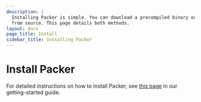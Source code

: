 ```yaml
---
description: |
  Installing Packer is simple. You can download a precompiled binary or compile
  from source. This page details both methods.
layout: docs
page_title: Install
sidebar_title: Installing Packer
---
```


# Install Packer

For detailed instructions on how to install Packer, see [this
page](/intro/getting-started/install) in our getting-started guide.
